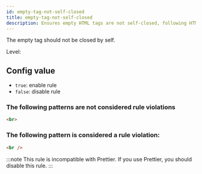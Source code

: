 ```yaml
---
id: empty-tag-not-self-closed
title: empty-tag-not-self-closed
description: Ensures empty HTML tags are not self-closed, following HTML standards for void elements.
---
```



The empty tag should not be closed by self.

Level: <Badge text="Warning" variant="caution" />

## Config value

- `true`: enable rule
- `false`: disable rule

### The following patterns are **not** considered rule violations

```html
<br>
```

### The following pattern is considered a rule violation:

```html
<br />
```

:::note
This rule is incompatible with Prettier. If you use Prettier, you should disable this rule.
:::
